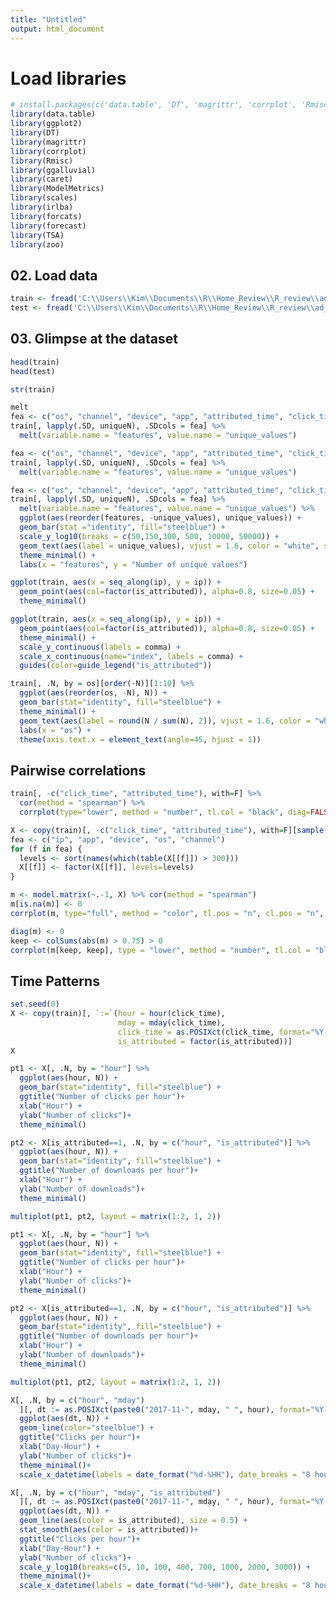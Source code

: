 ```yaml
---
title: "Untitled"
output: html_document
---
```


# Load libraries
```r
# install.packages(c('data.table', 'DT', 'magrittr', 'corrplot', 'Rmisc', 'ggalluvial', 'caret', 'ModelMetrics', 'scales', 'irlba', 'forcats', 'forecast', 'TSA', 'zoo'))
library(data.table)
library(ggplot2)
library(DT)
library(magrittr)
library(corrplot)
library(Rmisc)
library(ggalluvial)
library(caret)
library(ModelMetrics)
library(scales)
library(irlba)
library(forcats)
library(forecast)
library(TSA)
library(zoo)
```
## 02. Load data
```r
train <- fread('C:\\Users\\Kim\\Documents\\R\\Home_Review\\R_review\\ad_tracking\\train_sample.csv', showProgress = F)
test <- fread('C:\\Users\\Kim\\Documents\\R\\Home_Review\\R_review\\ad_tracking\\test.csv', showProgress = F)
```

## 03. Glimpse at the dataset
```r
head(train)
head(test)
```

```r
str(train)
```

```r
melt
fea <- c("os", "channel", "device", "app", "attributed_time", "click_time", "ip")
train[, lapply(.SD, uniqueN), .SDcols = fea] %>%
  melt(variable.name = "features", value.name = "unique_values")
```

```r
fea <- c("os", "channel", "device", "app", "attributed_time", "click_time", "ip")
train[, lapply(.SD, uniqueN), .SDcols = fea] %>%
  melt(variable.name = "features", value.name = "unique_values")

```


```r
fea <- c("os", "channel", "device", "app", "attributed_time", "click_time", "ip")
train[, lapply(.SD, uniqueN), .SDcols = fea] %>%
  melt(variable.name = "features", value.name = "unique_values") %>%
  ggplot(aes(reorder(features, -unique_values), unique_values)) +
  geom_bar(stat ="identity", fill="steelblue") + 
  scale_y_log10(breaks = c(50,150,300, 500, 10000, 50000)) +
  geom_text(aes(label = unique_values), vjust = 1.6, color = "white", size=3.5) +
  theme_minimal() +
  labs(x = "features", y = "Number of unique values")
```


```r
ggplot(train, aes(x = seq_along(ip), y = ip)) +
  geom_point(aes(col=factor(is_attributed)), alpha=0.8, size=0.05) +
  theme_minimal()
```

```r
ggplot(train, aes(x = seq_along(ip), y = ip)) +
  geom_point(aes(col=factor(is_attributed)), alpha=0.8, size=0.05) +
  theme_minimal() +
  scale_y_continuous(labels = comma) + 
  scale_x_continuous(name="index", labels = comma) +
  guides(color=guide_legend("is_attributed"))
```

```r
train[, .N, by = os][order(-N)][1:10] %>% 
  ggplot(aes(reorder(os, -N), N)) +
  geom_bar(stat="identity", fill="steelblue") + 
  theme_minimal() +
  geom_text(aes(label = round(N / sum(N), 2)), vjust = 1.6, color = "white", size=2.5) +
  labs(x = "os") +
  theme(axis.text.x = element_text(angle=45, hjust = 1))
```

## Pairwise correlations
```r
train[, -c("click_time", "attributed_time"), with=F] %>%
  cor(method = "spearman") %>%
  corrplot(type="lower", method = "number", tl.col = "black", diag=FALSE)
```

```r
X <- copy(train)[, -c("click_time", "attributed_time"), with=F][sample(.N, 1e4)]
fea <- c("ip", "app", "device", "os", "channel")
for (f in fea) {
  levels <- sort(names(which(table(X[[f]]) > 300)))
  X[[f]] <- factor(X[[f]], levels=levels)
}

m <- model.matrix(~.-1, X) %>% cor(method = "spearman")
m[is.na(m)] <- 0 
corrplot(m, type="full", method = "color", tl.pos = "n", cl.pos = "n", diag = T)
```

```r
diag(m) <- 0
keep <- colSums(abs(m) > 0.75) > 0
corrplot(m[keep, keep], type = "lower", method = "number", tl.col = "black", diag = F, number.cex = 11/sum(keep))
```
## Time Patterns
```r
set.seed(0)
X <- copy(train)[, `:=`(hour = hour(click_time),
                        mday = mday(click_time),
                        click_time = as.POSIXct(click_time, format="%Y-%m-%d %H:%M:%S"),
                        is_attributed = factor(is_attributed))]
X

```
```r
pt1 <- X[, .N, by = "hour"] %>% 
  ggplot(aes(hour, N)) + 
  geom_bar(stat="identity", fill="steelblue") + 
  ggtitle("Number of clicks per hour")+
  xlab("Hour") + 
  ylab("Number of clicks")+
  theme_minimal()

pt2 <- X[is_attributed==1, .N, by = c("hour", "is_attributed")] %>% 
  ggplot(aes(hour, N)) + 
  geom_bar(stat="identity", fill="steelblue") + 
  ggtitle("Number of downloads per hour")+
  xlab("Hour") + 
  ylab("Number of downloads")+
  theme_minimal()

multiplot(pt1, pt2, layout = matrix(1:2, 1, 2))  
```

```r
pt1 <- X[, .N, by = "hour"] %>% 
  ggplot(aes(hour, N)) + 
  geom_bar(stat="identity", fill="steelblue") + 
  ggtitle("Number of clicks per hour")+
  xlab("Hour") + 
  ylab("Number of clicks")+
  theme_minimal()

pt2 <- X[is_attributed==1, .N, by = c("hour", "is_attributed")] %>% 
  ggplot(aes(hour, N)) + 
  geom_bar(stat="identity", fill="steelblue") + 
  ggtitle("Number of downloads per hour")+
  xlab("Hour") + 
  ylab("Number of downloads")+
  theme_minimal()

multiplot(pt1, pt2, layout = matrix(1:2, 1, 2))  
```

```r
X[, .N, by = c("hour", "mday")
  ][, dt := as.POSIXct(paste0("2017-11-", mday, " ", hour), format="%Y-%m-%d %H")] %>% 
  ggplot(aes(dt, N)) + 
  geom_line(color="steelblue") +
  ggtitle("Clicks per hour")+
  xlab("Day-Hour") + 
  ylab("Number of clicks")+
  theme_minimal()+
  scale_x_datetime(labels = date_format("%d-%HH"), date_breaks = "8 hours")
```

```r
X[, .N, by = c("hour", "mday", "is_attributed")
  ][, dt := as.POSIXct(paste0("2017-11-", mday, " ", hour), format="%Y-%m-%d %H")] %>% 
  ggplot(aes(dt, N)) + 
  geom_line(aes(color = is_attributed), size = 0.5) +
  stat_smooth(aes(color = is_attributed))+
  ggtitle("Clicks per hour")+
  xlab("Day-Hour") + 
  ylab("Number of clicks")+
  scale_y_log10(breaks=c(5, 10, 100, 400, 700, 1000, 2000, 3000)) +
  theme_minimal()+
  scale_x_datetime(labels = date_format("%d-%HH"), date_breaks = "8 hours")
```

```r

```

